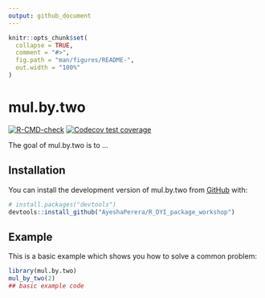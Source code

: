 ```yaml
---
output: github_document
---
```


<!-- README.md is generated from README.Rmd. Please edit that file -->

```r
knitr::opts_chunk$set(
  collapse = TRUE,
  comment = "#>",
  fig.path = "man/figures/README-",
  out.width = "100%"
)
```

# mul.by.two

<!-- badges: start -->
[![R-CMD-check](https://github.com/AyeshaPerera/mul.by.two/actions/workflows/R-CMD-check.yaml/badge.svg)](https://github.com/AyeshaPerera/mul.by.two/actions/workflows/R-CMD-check.yaml)
[![Codecov test coverage](https://codecov.io/gh/AyeshaPerera/mul.by.two/branch/main/graph/badge.svg)](https://app.codecov.io/gh/AyeshaPerera/mul.by.two?branch=main)
<!-- badges: end -->

The goal of mul.by.two is to ...

## Installation

You can install the development version of mul.by.two from [GitHub](https://github.com/) with:

``` r
# install.packages("devtools")
devtools::install_github("AyeshaPerera/R_DYI_package_workshop")
```

## Example

This is a basic example which shows you how to solve a common problem:

```r
library(mul.by.two)
mul_by_two(2)
## basic example code
```

